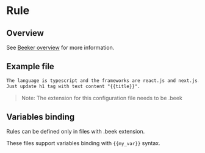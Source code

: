 # Rule

## Overview

See [Beeker overview](/) for more information.

## Example file

```txt filename="update-page-title.beek" copy
The language is typescript and the frameworks are react.js and next.js.
Just update h1 tag with text content "{{title}}".
```

> Note: The extension for this configuration file needs to be .beek

## Variables binding

Rules can be defined only in files with .beek extension.

These files support variables binding with `{{my_var}}` syntax.
